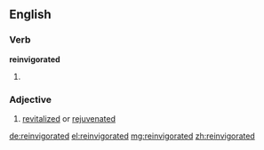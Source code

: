 ==English==

===Verb===
'''reinvigorated'''

# {{past of|reinvigorate}}

===Adjective===
{{en-adj}}

# [[revitalized]] or [[rejuvenated]]

[[de:reinvigorated]]
[[el:reinvigorated]]
[[mg:reinvigorated]]
[[zh:reinvigorated]]